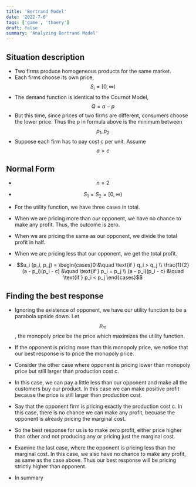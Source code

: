 ```yaml
---
title: 'Bertrand Model'
date: '2022-7-6'
tags: ['game', 'thoery']
draft: false
summary: 'Analyzing Bertrand Model'
---
```


## Situation description

- Two firms produce homogeneous products for the same market.
- Each firms choose its own price, $$S_i = [0, \infty)$$
- The demand function is identical to the Cournot Model,
  $$Q = a - p$$
- But this time, since prices of two firms are different, consumers choose the lower price. Thus the p in formula above is the minimum between $$p_1, p_2$$
- Suppose each firm has to pay cost c per unit. Assume $$a > c$$

## Normal Form

- $$n = 2$$
- $$S_1 = S_2 = [0, \infty)$$

- For the utility function, we have three cases in total.
- When we are pricing more than our opponent, we have no chance to make any profit. Thus, the outcome is zero.
- When we are pricing the same as our opponent, we divide the total profit in half.
- When we are pricing less that our opponent, we get the total profit.

- $$u_i (p_i, p_j) = \begin{cases}0 &\quad \text{if }  q_i > q_j \\ \frac{1}{2} (a - p_i)(p_i - c) &\quad \text{if } p_i = p_j \\ (a - p_i)(p_i - c) &\quad \text{if } p_i < p_j \end{cases}$$

## Finding the best response

- Ignoring the existence of opponent, we have our utility function to be a parabola upside down. Let $$p_m$$, the monopoly price be the price which maximizes the utility function.
- If the opponent is pricing more than this monopoly price, we notice that our best response is to price the monopoly price.

- Consider the other case where opponent is pricing lower than monopoly price but still larger than production cost c.
- In this case, we can pay a little less than our opponent and make all the customers buy our product. In this case we can make positive profit because the price is still larger than production cost.

- Say that the opponent firm is pricing exactly the production cost c. In this case, there is no chance we can make any profit, becuase the opponent is already pricing the marginal cost.
- So the best response for us is to make zero profit, either price higher than other and not producing any or pricing just the marginal cost.
- Examine the last case, where the opponent is pricing less than the marginal cost. In this case, we also have no chance to make any profit, as same as the case above. Thus our best response will be pricing strictly higher than opponent.
- In summary
